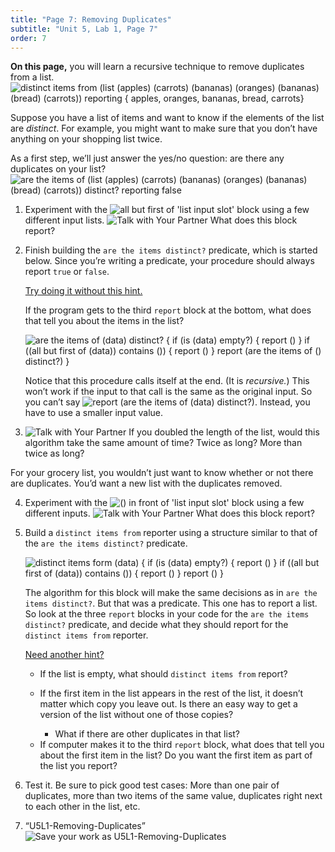 ```yaml
---
title: "Page 7: Removing Duplicates"
subtitle: "Unit 5, Lab 1, Page 7"
order: 7
---
```


::: learn
<p><strong>On this page,</strong> you will learn a recursive technique
to remove duplicates from a list.<br />
<img src="/img/5-algorithms/distinct-reporter-reporting.png" title="distinct items from (list (apples) (carrots) (bananas) (oranges) (bananas) (bread) (carrots)) repoting { apples, oranges, bananas, bread, carrots}" alt="distinct items from (list (apples) (carrots) (bananas) (oranges) (bananas) (bread) (carrots)) reporting { apples, oranges, bananas, bread, carrots}" class="indent"/></p>
:::

<p>Suppose you have a list of items and want to know if the elements of
the list are <em>distinct</em>. For example, you might want to make sure
that you don't have anything on your shopping list twice.</p>

<p>As a first step, we'll just answer the yes/no question: are there any
duplicates on your list?<br />
<img src="/img/5-algorithms/distinct-predicate-reporting.png" title="are the items of (list (apples) (carrots) (bananas) (oranges) (bananas) (bread) (carrots)) distinct? reporting false" alt="are the items of (list (apples) (carrots) (bananas) (oranges) (bananas) (bread) (carrots)) distinct? reporting false" class="indent"/></p>

::: {#first .forYouToDo}
<ol>

<li>Experiment with the
<img src="/img/blocks/all-but-first.png" title="all but first of &apos;list input slot&apos;" alt="all but first of &apos;list input slot&apos;" class="inline nopadtb"/>
block using a few different input lists.
<img src="/img/icons/talk-with-your-partner-mini.png" title="Talk with Your Partner" alt="Talk with Your Partner" class="inline"/>
What does this block report?</li>

<li>

Finish building the <code>are the items distinct?</code> predicate,
which is started below. Since you're writing a predicate, your procedure
should always report <code>true</code> or <code>false</code>.<br />

::: sidenote
<a href="#hint-predicate" data-toggle="collapse" title="Try doing it without this hint about the 'are the items distinct?' predicate">Try
doing it without this hint.</a>

::: {#hint-predicate .collapse}
If the program gets to the third <code>report</code> block at the
bottom, what does that tell you about the items in the list?
:::
:::

<img src="/img/5-algorithms/distinct-predicate-starter.png" title="are the items of (data) distinct?
{
if (is (data) empty?)
{
report ()
}
if ((all but first of (data)) contains ())
{
report ()
}
report (are the items of () distinct?)
}" alt="are the items of (data) distinct?
{
if (is (data) empty?)
{
report ()
}
if ((all but first of (data)) contains ())
{
report ()
}
report (are the items of () distinct?)
}" class="indent"/>\

::: endnote
Notice that this procedure calls itself at the end. (It is
<em>recursive.</em>) This won't work if the input to that call is the
same as the original input. So you can't say
<img src="/img/5-algorithms/report-are-items-of-data-distinct.png" title="report (are the items of (data) distinct?)" alt="report (are the items of (data) distinct?)" class="inline"/>.
Instead, you have to use a smaller input value.
:::

</li>

<li><img src="/img/icons/talk-with-your-partner.png" title="Talk with Your Partner" alt="Talk with Your Partner" class="inline"/>
If you doubled the length of the list, would this algorithm take the
same amount of time? Twice as long? More than twice as long?</li>

</ol>
:::

<p>For your grocery list, you wouldn't just want to know whether or not
there are duplicates. You'd want a new list with the duplicates
removed.</p>

::: forYouToDo
<ol start="4">

<li>Experiment with the
<img src="/img/blocks/in-front-of-full-size.png" title="() in front of &apos;list input slot&apos;" alt="() in front of &apos;list input slot&apos;" class="inline nopadtb"/>
block using a few different inputs.
<img src="/img/icons/talk-with-your-partner-mini.png" title="Talk with Your Partner" alt="Talk with Your Partner" class="inline"/>
What does this block report?</li>

<li>

Build a <code>distinct items from</code> reporter using a structure
similar to that of the <code>are the items distinct?</code> predicate.

::: endnote
<img src="/img/5-algorithms/distinct-reporter-starter.png" title="distinct items form (data)
{
if (is (data) empty?)
{
report ()
}
if ((all but first of (data)) contains ())
{
report ()
}
report ()
}" alt="distinct items form (data)
{
if (is (data) empty?)
{
report ()
}
if ((all but first of (data)) contains ())
{
report ()
}
report ()
}" class="imageRight"/>

<p>The algorithm for this block will make the same decisions as in
<code>are the items distinct?</code>. But that was a predicate. This one
has to report a list. So look at the three <code>report</code> blocks in
your code for the <code>are the items distinct?</code> predicate, and
decide what they should report for the <code>distinct items from</code>
reporter.</p>

<p>

<a href="#hint-reporter" data-toggle="collapse" title="Need another hint about the <code>distinct items from</code> reporter?">Need
another hint?</a>

::: {#hint-reporter .collapse}
<ul>

<li>If the list is empty, what should <code>distinct items from</code>
report?</li>

<li>

If the first item in the list appears in the rest of the list, it
doesn't matter which copy you leave out. Is there an easy way to get a
version of the list without one of those copies?

<ul>

<li>What if there are other duplicates in that list?</li>

</ul>

</li>

<li>If computer makes it to the third <code>report</code> block, what
does that tell you about the first item in the list? Do you want the
first item as part of the list you report?</li>

</ul>
:::

</p>

<p style="clear: both; height: 0px;">

</p>
:::

</li>

<li>Test it. Be sure to pick good test cases: More than one pair of
duplicates, more than two items of the same value, duplicates right next
to each other in the list, etc.</li>

<li>

::: saveAs
["U5L1-Removing-Duplicates"]{.text}<img src="/img/icons/save-this-as.png" title="Save your work as U5L1-Removing-Duplicates" alt="Save your work as U5L1-Removing-Duplicates"/>
:::

</li>

</ol>
:::

